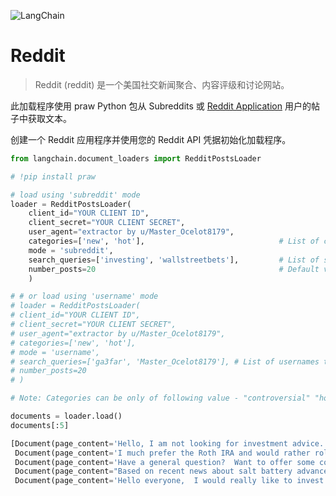 

<Head>
  <script>
    {
      `(function() {
         var _hmt = _hmt || [];
(function() {
  var hm = document.createElement("script");
  hm.src = "https://hm.baidu.com/hm.js?e60fb290e204e04c5cb6f79b0ac1e697";
  var s = document.getElementsByTagName("script")[0]; 
  s.parentNode.insertBefore(hm, s);
})();
       })();`
    }
  </script>
</Head>

![LangChain](https://pica.zhimg.com/50/v2-56e8bbb52aa271012541c1fe1ceb11a2_r.gif)



Reddit
===


>  Reddit (reddit) 是一个美国社交新闻聚合、内容评级和讨论网站。


此加载程序使用 praw Python 包从 Subreddits 或 [Reddit Application](https://www.reddit.com/prefs/apps/) 用户的帖子中获取文本。

创建一个 Reddit 应用程序并使用您的 Reddit API 凭据初始化加载程序。


```python
from langchain.document_loaders import RedditPostsLoader

```

```python
# !pip install praw

```

```python
# load using 'subreddit' mode
loader = RedditPostsLoader(
    client_id="YOUR CLIENT ID",
    client_secret="YOUR CLIENT SECRET",
    user_agent="extractor by u/Master_Ocelot8179",
    categories=['new', 'hot'],                              # List of categories to load posts from
    mode = 'subreddit',
    search_queries=['investing', 'wallstreetbets'],         # List of subreddits to load posts from
    number_posts=20                                         # Default value is 10
    )

# # or load using 'username' mode
# loader = RedditPostsLoader(
# client_id="YOUR CLIENT ID",
# client_secret="YOUR CLIENT SECRET",
# user_agent="extractor by u/Master_Ocelot8179",
# categories=['new', 'hot'], 
# mode = 'username',
# search_queries=['ga3far', 'Master_Ocelot8179'], # List of usernames to load posts from
# number_posts=20
# )

# Note: Categories can be only of following value - "controversial" "hot" "new" "rising" "top"

```

```python
documents = loader.load()
documents[:5]

```

```python
[Document(page_content='Hello, I am not looking for investment advice. I will apply my own due diligence. However, I am interested if anyone knows as a UK resident how fees and exchange rate differences would impact performance?  I am planning to create a pie of index funds (perhaps UK, US, europe) or find a fund with a good track record of long term growth at low rates.   Does anyone have any ideas?', metadata={'post_subreddit': 'r/investing', 'post_category': 'new', 'post_title': 'Long term retirement funds fees/exchange rate query', 'post_score': 1, 'post_id': '130pa6m', 'post_url': 'https://www.reddit.com/r/investing/comments/130pa6m/long_term_retirement_funds_feesexchange_rate_query/', 'post_author': Redditor(name='Badmanshiz')}),
 Document(page_content='I much prefer the Roth IRA and would rather rollover my 401k to that every year instead of keeping it in the limited 401k options. But if I rollover, will I be able to continue contributing to my 401k? Or will that close my account? I realize that there are tax implications of doing this but I still think it is the better option.', metadata={'post_subreddit': 'r/investing', 'post_category': 'new', 'post_title': 'Is it possible to rollover my 401k every year?', 'post_score': 3, 'post_id': '130ja0h', 'post_url': 'https://www.reddit.com/r/investing/comments/130ja0h/is_it_possible_to_rollover_my_401k_every_year/', 'post_author': Redditor(name='AnCap_Catholic')}),
 Document(page_content='Have a general question?  Want to offer some commentary on markets?  Maybe you would just like to throw out a neat fact that doesn\'t warrant a self post?  Feel free to post here!   If your question is "I have $10,000, what do I do?" or other "advice for my personal situation" questions, you should include relevant information, such as the following:  * How old are you? What country do you live in?  \n* Are you employed/making income? How much?  \n* What are your objectives with this money? (Buy a house? Retirement savings?)  \n* What is your time horizon? Do you need this money next month? Next 20yrs?  \n* What is your risk tolerance? (Do you mind risking it at blackjack or do you need to know its 100% safe?)  \n* What are you current holdings? (Do you already have exposure to specific funds and sectors? Any other assets?)  \n* Any big debts (include interest rate) or expenses?  \n* And any other relevant financial information will be useful to give you a proper answer.    Please consider consulting our FAQ first - https://www.reddit.com/r/investing/wiki/faq\nAnd our [side bar](https://www.reddit.com/r/investing/about/sidebar) also has useful resources.    If you are new to investing - please refer to Wiki - [Getting Started](https://www.reddit.com/r/investing/wiki/index/gettingstarted/)  The reading list in the wiki has a list of books ranging from light reading to advanced topics depending on your knowledge level. Link here - [Reading List](https://www.reddit.com/r/investing/wiki/readinglist)  Check the resources in the sidebar.  Be aware that these answers are just opinions of Redditors and should be used as a starting point for your research. You should strongly consider seeing a registered investment adviser if you need professional support before making any financial decisions!', metadata={'post_subreddit': 'r/investing', 'post_category': 'new', 'post_title': 'Daily General Discussion and Advice Thread - April 27, 2023', 'post_score': 5, 'post_id': '130eszz', 'post_url': 'https://www.reddit.com/r/investing/comments/130eszz/daily_general_discussion_and_advice_thread_april/', 'post_author': Redditor(name='AutoModerator')}),
 Document(page_content="Based on recent news about salt battery advancements and the overall issues of lithium, I was wondering what would be feasible ways to invest into non-lithium based battery technologies? CATL is of course a choice, but the selection of brokers I currently have in my disposal don't provide HK stocks at all.", metadata={'post_subreddit': 'r/investing', 'post_category': 'new', 'post_title': 'Investing in non-lithium battery technologies?', 'post_score': 2, 'post_id': '130d6qp', 'post_url': 'https://www.reddit.com/r/investing/comments/130d6qp/investing_in_nonlithium_battery_technologies/', 'post_author': Redditor(name='-manabreak')}),
 Document(page_content='Hello everyone,  I would really like to invest in an ETF that follows spy or another big index, as I think this form of investment suits me best.   The problem is, that I live in Denmark where ETFs and funds are taxed annually on unrealised gains at quite a steep rate. This means that an ETF growing say 10% per year will only grow about 6%, which really ruins the long term effects of compounding interest.  However stocks are only taxed on realised gains which is why they look more interesting to hold long term.  I do not like the lack of diversification this brings, as I am looking to spend tonnes of time picking the right long term stocks.  It would be ideal to find a few stocks that over the long term somewhat follows the indexes. Does anyone have suggestions?  I have looked at Nasdaq Inc. which quite closely follows Nasdaq 100.   I really appreciate any help.', metadata={'post_subreddit': 'r/investing', 'post_category': 'new', 'post_title': 'Stocks that track an index', 'post_score': 7, 'post_id': '130auvj', 'post_url': 'https://www.reddit.com/r/investing/comments/130auvj/stocks_that_track_an_index/', 'post_author': Redditor(name='LeAlbertP')})]

```

